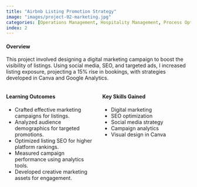 ```yaml
---
title: "Airbnb Listing Promotion Strategy"
image: "images/project-02-marketing.jpg"
categories: [Operations Management, Hospitality Management, Process Optimization, Hosting, Data Analysis]
index: 2
---
```


#### **Overview**  
This project involved designing a digital marketing campaign to boost the visibility of listings. Using social media, SEO, and targeted ads, I increased listing exposure, projecting a 15% rise in bookings, with strategies developed in Canva and Google Analytics.

::: {.columns}
::: {.column width="50%"}
#### **Learning Outcomes**  
- Crafted effective marketing campaigns for listings.  
- Analyzed audience demographics for targeted promotions.  
- Optimized listing SEO for higher platform rankings.  
- Measured campaign performance using analytics tools.  
- Developed creative marketing assets for engagement.
:::
::: {.column width="50%"}
#### **Key Skills Gained**  
- Digital marketing  
- SEO optimization  
- Social media strategy  
- Campaign analytics  
- Visual design in Canva
:::
:::